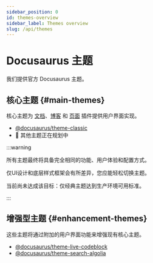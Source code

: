 ```yaml
---
sidebar_position: 0
id: themes-overview
sidebar_label: Themes overview
slug: /api/themes
---
```


# Docusaurus 主题

我们提供官方 Docusaurus 主题。

## 核心主题 {#main-themes}

核心主题为 [文档](../plugins/plugin-content-docs.mdx)、[博客](../plugins/plugin-content-blog.mdx) 和 [页面](../plugins/plugin-content-pages.mdx) 插件提供用户界面实现。

- [@docusaurus/theme-classic](./theme-classic.mdx)
- 🚧 其他主题正在规划中

:::warning

所有主题最终将具备完全相同的功能、用户体验和配置方式。

仅UI设计和底层样式框架会有所差异，您应能轻松切换主题。

当前尚未达成该目标：仅经典主题达到生产环境可用标准。

:::

## 增强型主题 {#enhancement-themes}

这些主题将通过附加的用户界面功能来增强现有核心主题。

- [@docusaurus/theme-live-codeblock](./theme-live-codeblock.mdx)
- [@docusaurus/theme-search-algolia](./theme-search-algolia.mdx)